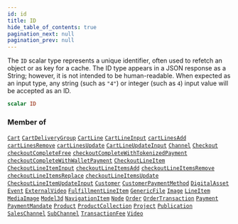```yaml
---
id: id
title: ID
hide_table_of_contents: true
pagination_next: null
pagination_prev: null
---
```








The `ID` scalar type represents a unique identifier, often used to refetch an object or as key for a cache. The ID type appears in a JSON response as a String; however, it is not intended to be human-readable. When expected as an input type, any string (such as `"4"`) or integer (such as `4`) input value will be accepted as an ID.

```graphql
scalar ID
```




### Member of

[`Cart`](/objects/cart)  <Badge class="secondary" text="object"/><Bullet />[`CartDeliveryGroup`](/objects/cart-delivery-group)  <Badge class="secondary" text="object"/><Bullet />[`CartLine`](/objects/cart-line)  <Badge class="secondary" text="object"/><Bullet />[`CartLineInput`](/inputs/cart-line-input)  <Badge class="secondary" text="input"/><Bullet />[`cartLinesAdd`](/mutations/cart-lines-add)  <Badge class="secondary" text="mutation"/><Bullet />[`cartLinesRemove`](/mutations/cart-lines-remove)  <Badge class="secondary" text="mutation"/><Bullet />[`cartLinesUpdate`](/mutations/cart-lines-update)  <Badge class="secondary" text="mutation"/><Bullet />[`CartLineUpdateInput`](/inputs/cart-line-update-input)  <Badge class="secondary" text="input"/><Bullet />[`Channel`](/interfaces/channel)  <Badge class="secondary" text="interface"/><Bullet />[`Checkout`](/objects/checkout)  <Badge class="secondary" text="object"/><Bullet />[`checkoutCompleteFree`](/mutations/checkout-complete-free)  <Badge class="secondary" text="mutation"/><Bullet />[`checkoutCompleteWithTokenizedPayment`](/mutations/checkout-complete-with-tokenized-payment)  <Badge class="secondary" text="mutation"/><Bullet />[`checkoutCompleteWithWalletPayment`](/mutations/checkout-complete-with-wallet-payment)  <Badge class="secondary" text="mutation"/><Bullet />[`CheckoutLineItem`](/objects/checkout-line-item)  <Badge class="secondary" text="object"/><Bullet />[`CheckoutLineItemInput`](/inputs/checkout-line-item-input)  <Badge class="secondary" text="input"/><Bullet />[`checkoutLineItemsAdd`](/mutations/checkout-line-items-add)  <Badge class="secondary" text="mutation"/><Bullet />[`checkoutLineItemsRemove`](/mutations/checkout-line-items-remove)  <Badge class="secondary" text="mutation"/><Bullet />[`checkoutLineItemsReplace`](/mutations/checkout-line-items-replace)  <Badge class="secondary" text="mutation"/><Bullet />[`checkoutLineItemsUpdate`](/mutations/checkout-line-items-update)  <Badge class="secondary" text="mutation"/><Bullet />[`CheckoutLineItemUpdateInput`](/inputs/checkout-line-item-update-input)  <Badge class="secondary" text="input"/><Bullet />[`Customer`](/objects/customer)  <Badge class="secondary" text="object"/><Bullet />[`CustomerPaymentMethod`](/objects/customer-payment-method)  <Badge class="secondary" text="object"/><Bullet />[`DigitalAsset`](/objects/digital-asset)  <Badge class="secondary" text="object"/><Bullet />[`Event`](/interfaces/event)  <Badge class="secondary" text="interface"/><Bullet />[`ExternalVideo`](/objects/external-video)  <Badge class="secondary" text="object"/><Bullet />[`FulfillmentLineItem`](/objects/fulfillment-line-item)  <Badge class="secondary" text="object"/><Bullet />[`GenericFile`](/objects/generic-file)  <Badge class="secondary" text="object"/><Bullet />[`Image`](/objects/image)  <Badge class="secondary" text="object"/><Bullet />[`LineItem`](/objects/line-item)  <Badge class="secondary" text="object"/><Bullet />[`MediaImage`](/objects/media-image)  <Badge class="secondary" text="object"/><Bullet />[`Model3d`](/objects/model-3-d)  <Badge class="secondary" text="object"/><Bullet />[`NavigationItem`](/objects/navigation-item)  <Badge class="secondary" text="object"/><Bullet />[`Node`](/interfaces/node)  <Badge class="secondary" text="interface"/><Bullet />[`Order`](/objects/order)  <Badge class="secondary" text="object"/><Bullet />[`OrderTransaction`](/objects/order-transaction)  <Badge class="secondary" text="object"/><Bullet />[`Payment`](/objects/payment)  <Badge class="secondary" text="object"/><Bullet />[`PaymentMandate`](/objects/payment-mandate)  <Badge class="secondary" text="object"/><Bullet />[`Product`](/objects/product)  <Badge class="secondary" text="object"/><Bullet />[`ProductCollection`](/objects/product-collection)  <Badge class="secondary" text="object"/><Bullet />[`Project`](/objects/project)  <Badge class="secondary" text="object"/><Bullet />[`Publication`](/objects/publication)  <Badge class="secondary" text="object"/><Bullet />[`SalesChannel`](/objects/sales-channel)  <Badge class="secondary" text="object"/><Bullet />[`SubChannel`](/objects/sub-channel)  <Badge class="secondary" text="object"/><Bullet />[`TransactionFee`](/objects/transaction-fee)  <Badge class="secondary" text="object"/><Bullet />[`Video`](/objects/video)  <Badge class="secondary" text="object"/>



